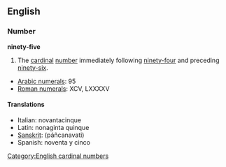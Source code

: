 == English ==
=== Number ===
'''ninety-five'''

#The [[cardinal]] [[number]] immediately following [[ninety-four]] and preceding [[ninety-six]].

*[[w:Arabic Numerals|Arabic numerals]]: 95
*[[w:Roman numerals|Roman numerals]]: XCV, LXXXXV

====Translations====
*Italian: novantacinque
*Latin: nonaginta quinque
*[[Sanskrit]]: (páñcanavati)
*Spanish: noventa y cinco

[[Category:English cardinal numbers]]